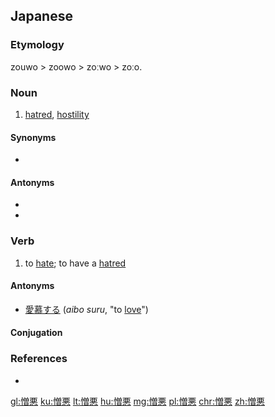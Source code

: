 ==Japanese==
{{ja-kanjitab|ぞう|お|yomi=o}}

===Etymology===
zouwo > zoowo > zoːwo > zoːo.

===Noun===
{{ja-noun|ぞうお|hhira=ぞうを|kyu=憎惡}}

# [[hatred]], [[hostility]]
#: {{ja-usex|憎悪が高まる|ぞうお が たかまる|hatred is mounting}}
#: {{ja-usex|二分間憎悪|にふんかんぞうお|Two Minutes Hate}}

====Synonyms====
* {{ja-r|憎しみ|にくしみ}}

====Antonyms====
* {{ja-r|愛情|あいじょう|gloss=[[love]]}}
* {{ja-r|愛慕|あいぼ|gloss=love, [[affection]]}}

===Verb===
{{ja-verb-suru|ぞうお|hhira=ぞうを|kyu=憎惡}}

# to [[hate]]; to have a [[hatred]]

====Antonyms====
* [[愛慕|愛慕する]] (''aibo suru'', "to [[love]]")

====Conjugation====
{{ja-suru|ぞうお}}

===References===
* {{R:Shogakukan}}

[[gl:憎悪]]
[[ku:憎悪]]
[[lt:憎悪]]
[[hu:憎悪]]
[[mg:憎悪]]
[[pl:憎悪]]
[[chr:憎悪]]
[[zh:憎悪]]